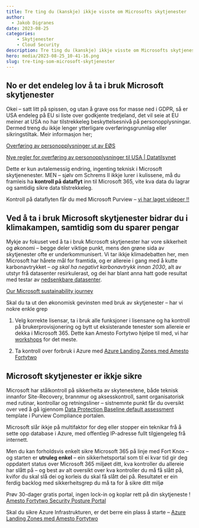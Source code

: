---
title: Tre ting du (kanskje) ikkje visste om Microsofts skytjenester 
author:
  - Jakob Digranes
date: 2023-08-25
categories:
    - Skytjenester
    - Cloud Security
description: Tre ting du (kanskje) ikkje visste om Microsofts skytjenester 
hero: media/2023-08-25_10-41-16.png
slug: tre-ting-som-microsoft-skytjenester
---

## No er det endeleg lov å ta i bruk Microsoft skytjenester 

Okei – satt litt på spissen, og utan å grave oss for masse ned i GDPR, så er USA endeleg på EU si liste over godkjente tredjeland, det vil seie at EU meiner at USA no har tilstrekkeleg beskyttelsesnivå på personopplysningar. Dermed treng du ikkje lenger ytterligare overføringsgrunnlag eller sikringstiltak. Meir informasjon her; 

[Overføring av personopplysninger ut av EØS](https://www.datatilsynet.no/rettigheter-og-plikter/virksomhetenes-plikter/overforing-av-personopplysninger-ut-av-eos)

[Nye regler for overføring av personopplysninger til USA | Datatilsynet](https://www.datatilsynet.no/aktuelt/aktuelle-nyheter-2023/nye-regler-for-overforing-av-personopplysninger-til-usa/)

Dette er kun avtalemessig endring, ingenting teknisk i Microsoft skytjenenester. MEN – sjølv om Schrems II ikkje lurer i kulissene, må du framleis ha **kontroll på dataflyt** inn til Microsoft 365, vite kva data du lagrar og samtidig sikre data tilstrekkeleg. 

Kontroll på dataflyten får du med Microsoft Purview – [vi har laget videoer !!](https://www.youtube.com/playlist?list=PLJ4QqVWstv5bGPzAA-H2AkGE-twHGdXkP) 

## Ved å ta i bruk Microsoft skytjenester bidrar du i klimakampen, samtidig som du sparer pengar 

Mykje av fokuset ved å ta i bruk Microsoft skytjenester har vore sikkerheit og økonomi – begge deler viktige punkt, mens den grøne sida av skytjenester ofte er underkommunisert. Vi tar ikkje klimadebatten her, men Microsoft har hårete mål for framtida, og er allereie i gang med å kutte karbonavtrykket – *og skal ha negativt karbonavtrykk innan 2030*, alt av utstyr frå datasenter resirkulerast, og dei har blant anna hatt gode resultat med testar av [nedsenkbare datasenter](https://natick.research.microsoft.com/).  

[Our Microsoft sustainability journey](https://www.microsoft.com/en-us/corporate-responsibility/sustainability-journey)  

Skal du ta ut den økonomisk gevinsten med bruk av skytjenester – har vi nokre enkle grep 

1. Velg korrekte lisensar, ta i bruk alle funksjoner i lisensane og ha kontroll på brukerprovisjonering og bytt ut eksisterande tenester som allereie er dekka i Microsoft 365. Dette kan Amesto Fortytwo hjelpe til med, vi har [workshops](https://www.amestofortytwo.com/workshops) for det meste. 

2. Ta kontroll over forbruk i Azure med [Azure Landing Zones med Amesto Fortytwo](https://blog.amestofortytwo.com/this-is-why-you-need-azurelandingzone/) 

## Microsoft skytjenester er ikkje sikre 

Microsoft har stålkontroll på sikkerheita av skytenestene, både teknisk innanfor Site-Recovery, brannmur og aksesskontroll, samt organisatorisk med rutinar, kontrollar og retningsliner – sistnemnte punkt får du oversikt over ved å gå igjennom [Data Protection Baseline default assessment](https://learn.microsoft.com/en-us/purview/compliance-manager-assessments#data-protection-baseline-default-assessment) template i Purview Compliance portalen.  

Microsoft slår ikkje på multifaktor for deg eller stopper ein teknikar frå å sette opp database i Azure, med offentleg IP-adresse fullt tilgjengeleg frå internett. 

Men du kan forholdsvis enkelt sikre Microsoft 365 på linje med Fort Knox – og starten er **utruleg enkel** – ein sikkerhetsportal som til ei kvar tid gir deg oppdatert status over Microsoft 365 miljøet ditt, kva kontroller du allereie har slått på – og best av alt oversikt over kva kontroller du må få slått på, kvifor du skal slå dei og korleis du skal få slått dei på. Resultatet er ein ferdig backlog med sikkerheitsgrep du må ta for å sikre ditt miljø 

Prøv 30-dager gratis portal, ingen lock-in og koplar rett på din skytjeneste !  
[Amesto Fortytwo Security Posture Portal](https://www.amestofortytwo.com/portal-by-fortytwo) 

Skal du sikre Azure Infrastrukturen, er det berre ein plass å starte – [Azure Landing Zones med Amesto Fortytwo](https://blog.amestofortytwo.com/this-is-why-you-need-azurelandingzone/) 